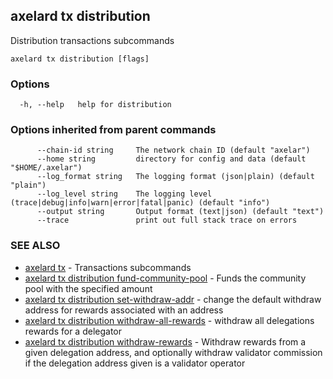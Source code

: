 ## axelard tx distribution

Distribution transactions subcommands

```
axelard tx distribution [flags]
```

### Options

```
  -h, --help   help for distribution
```

### Options inherited from parent commands

```
      --chain-id string     The network chain ID (default "axelar")
      --home string         directory for config and data (default "$HOME/.axelar")
      --log_format string   The logging format (json|plain) (default "plain")
      --log_level string    The logging level (trace|debug|info|warn|error|fatal|panic) (default "info")
      --output string       Output format (text|json) (default "text")
      --trace               print out full stack trace on errors
```

### SEE ALSO

- [axelard tx](/cli-docs/v0_31_3/axelard_tx) - Transactions subcommands
- [axelard tx distribution fund-community-pool](/cli-docs/v0_31_3/axelard_tx_distribution_fund-community-pool) - Funds the community pool with the specified amount
- [axelard tx distribution set-withdraw-addr](/cli-docs/v0_31_3/axelard_tx_distribution_set-withdraw-addr) - change the default withdraw address for rewards associated with an address
- [axelard tx distribution withdraw-all-rewards](/cli-docs/v0_31_3/axelard_tx_distribution_withdraw-all-rewards) - withdraw all delegations rewards for a delegator
- [axelard tx distribution withdraw-rewards](/cli-docs/v0_31_3/axelard_tx_distribution_withdraw-rewards) - Withdraw rewards from a given delegation address, and optionally withdraw validator commission if the delegation address given is a validator operator
